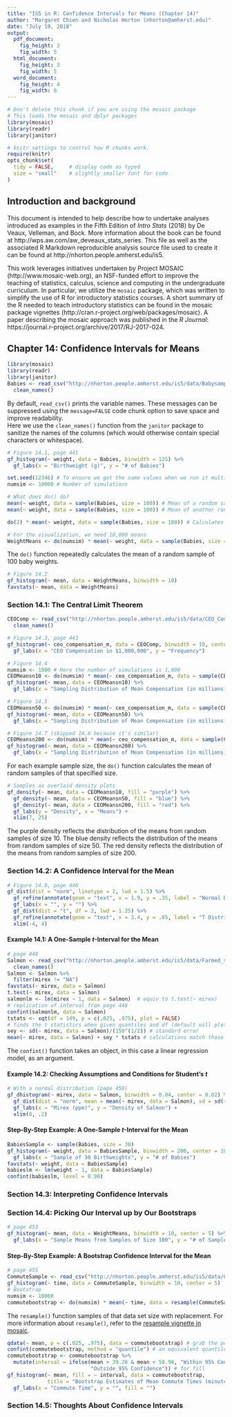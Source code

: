 ```yaml
---
title: "IS5 in R: Confidence Intervals for Means (Chapter 14)"
author: "Margaret Chien and Nicholas Horton (nhorton@amherst.edu)"
date: "July 19, 2018"
output: 
  pdf_document:
    fig_height: 3
    fig_width: 5
  html_document:
    fig_height: 3
    fig_width: 5
  word_document:
    fig_height: 4
    fig_width: 6
---
```



```r
# Don't delete this chunk if you are using the mosaic package
# This loads the mosaic and dplyr packages
library(mosaic)
library(readr)
library(janitor)
```

```r
# knitr settings to control how R chunks work.
require(knitr)
opts_chunk$set(
  tidy = FALSE,     # display code as typed
  size = "small"    # slightly smaller font for code
)
```

## Introduction and background 

This document is intended to help describe how to undertake analyses introduced 
as examples in the Fifth Edition of *Intro Stats* (2018) by De Veaux, Velleman, and Bock.
More information about the book can be found at http://wps.aw.com/aw_deveaux_stats_series.  This
file as well as the associated R Markdown reproducible analysis source file used to create it can be found at http://nhorton.people.amherst.edu/is5.

This work leverages initiatives undertaken by Project MOSAIC (http://www.mosaic-web.org), an NSF-funded effort to improve the teaching of statistics, calculus, science and computing in the undergraduate curriculum. In particular, we utilize the `mosaic` package, which was written to simplify the use of R for introductory statistics courses. A short summary of the R needed to teach introductory statistics can be found in the mosaic package vignettes (http://cran.r-project.org/web/packages/mosaic).  A paper describing the mosaic approach was published in the *R Journal*: https://journal.r-project.org/archive/2017/RJ-2017-024.

## Chapter 14: Confidence Intervals for Means

```r
library(mosaic)
library(readr)
library(janitor)
Babies <- read_csv("http://nhorton.people.amherst.edu/is5/data/Babysamp_98.csv") %>%
  clean_names()
```

By default, `read_csv()` prints the variable names. These messages can be suppressed using the `message=FALSE` code chunk option to save space and improve readability.  
Here we use the `clean_names()` function from the `janitor` package to sanitize the names of the columns (which would otherwise contain special characters or whitespace).   

```r
# Figure 14.1, page 441
gf_histogram(~ weight, data = Babies, binwidth = 125) %>%
  gf_labs(x = "Birthweight (g)", y = "# of Babies")

set.seed(12346) # To ensure we get the same values when we run it multiple times
numsim <- 10000 # Number of simulations

# What does do() do?
mean(~ weight, data = sample(Babies, size = 100)) # Mean of a random sample of 100
mean(~ weight, data = sample(Babies, size = 100)) # Mean of another random sample

do(2) * mean(~ weight, data = sample(Babies, size = 100)) # Calculates the mean twice

# For the visualization, we need 10,000 means
WeightMeans <- do(numsim) * mean(~ weight, data = sample(Babies, size = 100)) 
```

The `do()` function repeatedly calculates the mean of a random sample of 100 baby weights. 

```r
# Figure 14.2
gf_histogram(~ mean, data = WeightMeans, binwidth = 10)
favstats(~ mean, data = WeightMeans)
```

### Section 14.1: The Central Limit Theorem

```r
CEOComp <- read_csv("http://nhorton.people.amherst.edu/is5/data/CEO_Compensation_2014.csv") %>%
  clean_names()

# Figure 14.3, page 443
gf_histogram(~ ceo_compensation_m, data = CEOComp, binwidth = 10, center = 5) %>%
  gf_labs(x = "CEO Compensation in $1,000,000", y = "Frequency")

# Figure 14.4
numsim <- 1000 # Here the number of simulations is 1,000
CEOMeansn10 <- do(numsim) * mean(~ ceo_compensation_m, data = sample(CEOComp, size = 10))
gf_histogram(~ mean, data = CEOMeansn10) %>%
  gf_labs(x = "Sampling Distribution of Mean Compensation (in millions), n = 10", y = "Frequency")

# Figure 14.5
CEOMeansn50 <- do(numsim) * mean(~ ceo_compensation_m, data = sample(CEOComp, size = 50))
gf_histogram(~ mean, data = CEOMeansn50) %>%
  gf_labs(x = "Sampling Distribution of Mean Compensation (in millions), n = 50", y = "Frequency")

# Figure 14.7 (skipped 14.6 because it's similar)
CEOMeansn200 <- do(numsim) * mean(~ ceo_compensation_m, data = sample(CEOComp, size = 200))
gf_histogram(~ mean, data = CEOMeansn200) %>%
  gf_labs(x = "Sampling Distribution of Mean Compensation (in millions), n = 200", y = "Frequency")
```

For each example sample size, the `do()` function calculates the mean of random samples of that specified size.

```r
# Samples as overlaid density plots
gf_density(~ mean, data = CEOMeansn10, fill = "purple") %>%
  gf_density(~ mean, data = CEOMeansn50, fill = "blue") %>%
  gf_density(~ mean, data = CEOMeansn200, fill = "red") %>%
  gf_labs(y = "Density", x = "Means") +
  xlim(7, 25)
```

The purple density reflects the distribution of the means from random samples of size 10. The blue density reflects the distribution of the means from random samples of size 50. The red density reflects the distribution of the means from random samples of size 200.  

### Section 14.2: A Confidence Interval for the Mean

```r
# Figure 14.9, page 446
gf_dist(dist = "norm", linetype = 2, lwd = 1.5) %>%
  gf_refine(annotate(geom = "text", x = 1.9, y = .35, label = "Normal Distribution")) %>%
  gf_labs(x = "", y = "") %>%
  gf_dist(dist = "t", df = 2, lwd = 1.25) %>%
  gf_refine(annotate(geom = "text", x = 3.4, y = .05, label = "T Distribution")) +
  xlim(-4, 4) 
```

#### Example 14.1: A One-Sample *t*-Interval for the Mean

```r
# page 448
Salmon <- read_csv("http://nhorton.people.amherst.edu/is5/data/Farmed_salmon.csv") %>%
  clean_names()
Salmon <- Salmon %>%
  filter(mirex != "NA")
favstats(~ mirex, data = Salmon)
t.test(~ mirex, data = Salmon)
salmonlm <- lm(mirex ~ 1, data = Salmon)  # equiv to t.test(~ mirex)
# replication of interval from page 448
confint(salmonlm, data = Salmon)
tstats <- xqt(df = 149, p = c(.025, .975), plot = FALSE) 
# finds the t statistics when given quantiles and df (default will plot a graph)
sey <- sd(~ mirex, data = Salmon)/(150^(1/2)) # standard error
mean(~ mirex, data = Salmon) + sey * tstats # calculations match those from confint
```

The `confint()` function takes an object, in this case a linear regression model, as an argument.  

#### Example 14.2: Checking Assumptions and Conditions for Student's *t*

```r
# With a normal distribution (page 450)
gf_dhistogram(~ mirex, data = Salmon, binwidth = 0.04, center = 0.02) %>%
  gf_dist(dist = "norm", mean = mean(~ mirex, data = Salmon), sd = sd(~ mirex, data = Salmon)) %>%
  gf_labs(x = "Mirex (ppm)", y = "Density of Salmon") +
  xlim(0, .2)
```

#### Step-By-Step Example: A One-Sample *t*-Interval for the Mean

```r
BabiesSample <- sample(Babies, size = 30)
gf_histogram(~ weight, data = BabiesSample, binwidth = 200, center = 100) %>%
  gf_labs(x = "Sample of 30 Birthweights", y = "# of Babies")
favstats(~ weight, data = BabiesSample)
babieslm <- lm(weight ~ 1, data = BabiesSample)
confint(babieslm, level = 0.90)
```

### Section 14.3: Interpreting Confidence Intervals

### Section 14.4: Picking Our Interval up by Our Bootstraps

```r
# page 453
gf_histogram(~ mean, data = WeightMeans, binwidth = 10, center = 5) %>%
  gf_labs(x = "Sample Means from Samples of Size 100", y = "# of Samples")
```

#### Step-By-Step Example: A Bootstrap Confidence Interval for the Mean

```r
# page 455
CommuteSample <- read_csv("http://nhorton.people.amherst.edu/is5/data/Commuter_sample.csv")
gf_histogram(~ time, data = CommuteSample, binwidth = 10, center = 5)
# Bootstrap 
numsim <- 10000
commutebootstrap <- do(numsim) * mean(~ time, data = resample(CommuteSample))
```

The `resample()` function samples of that data set size with replacement. For more information about `resample()`, refer to the [resample vignette in mosaic](https://cran.r-project.org/web/packages/mosaic/vignettes/Resampling.pdf).  

```r
qdata(~ mean, p = c(.025, .975), data = commutebootstrap) # grab the percentiles with qdata
confint(commutebootstrap, method = "quantile") # an equivalent quantile approach
commutebootstrap <- commutebootstrap %>%
  mutate(interval = ifelse(mean > 39.28 & mean < 50.98, "Within 95% Confidence", 
                           "Outside 95% Confidence")) # for fill
gf_histogram(~ mean, fill = ~ interval, data = commutebootstrap, 
             title = "Bootstrap Estimates of Mean Commute Times (minutes)") %>%
  gf_labs(x = "Commute Time", y = "", fill = "")
```

### Section 14.5: Thoughts About Confidence Intervals
